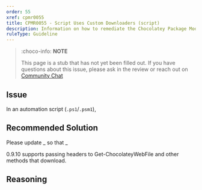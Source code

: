 ```yaml
---
order: 55
xref: cpmr0055
title: CPMR0055 - Script Uses Custom Downloaders (script)
description: Information on how to remediate the Chocolatey Package Moderation Rule 0055
ruleType: Guideline
---
```


<PackageValidatorRuleGuideline />

> :choco-info: **NOTE**
>
> This page is a stub that has not yet been filled out. If you have questions about this issue, please ask in the review or reach out on [Community Chat](https://ch0.co/community)

## Issue

In an automation script (`.ps1`/`.psm1`),

## Recommended Solution

Please update _ so that _

0.9.10 supports passing headers to Get-ChocolateyWebFile and other methods that download.

## Reasoning
